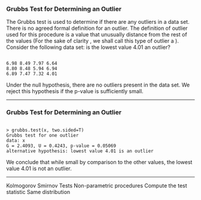 
### Grubbs Test for Determining an Outlier

The Grubbs test is used to determine if there are any outliers in a data set.
There is no agreed formal definition for an outlier. 
The definition of outlier used for this procedure is a value that unusually distance from the rest of the values (For the sake of clarity , we shall call this type of outlier a \textbf{Grubbs Outlier}). Consider the following data set: is the lowest value 4.01 an outlier?
<pre><code>
6.98 8.49 7.97 6.64
8.80 8.48 5.94 6.94
6.89 7.47 7.32 4.01
</code></pre>

Under the null hypothesis, there are no outliers present in the data set. 
We reject this hypothesis if the p-value is sufficiently small.


----------------------------

### Grubbs Test for Determining an Outlier
<pre><code>
> grubbs.test(x, two.sided=T)
Grubbs test for one outlier
data: x
G = 2.4093, U = 0.4243, p-value = 0.05069
alternative hypothesis: lowest value 4.01 is an outlier
</code></pre>
We conclude that while small by comparison to the other values, the lowest value 4.01 is not an outlier.

-----------------------------------

Kolmogorov Smirnov Tests
Non-parametric procedures
Compute the test statistic
Same distribution
